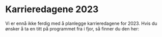 
# Karrieredagene 2023

Vi er ennå ikke ferdig med å planlegge karrieredagene for 2023. Hvis du ønsker å ta en titt på programmet fra i fjor, så finner du den her:
<br />
<ExternalLink href="https://old.echokarriere.no/for-studenter/informasjon/" linkText="Program echo karriere for 2022" />
